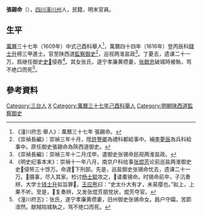 '''張錫命'''（{{bd|？||？}}），[[四川|四川]][[潼川州|潼川州]]人，民籍，明末官員。

==生平==
[[萬曆|萬曆]]三十七年（1609年）中式己酉科舉人<ref>《潼川府志·舉人》：萬曆三十七年 張錫命。</ref>，萬曆四十四年（1616年）登丙辰科[[錢士升|錢士升]]榜三甲進士。官至陕西道[[監察御史|監察御史]]<ref>《崇禎長編》：崇禎三年十月，陞[[許譽卿|許譽卿]]為禮科都給事中。補[[李夢辰|李夢辰]]為兵科給事中。原任御史張錫命為陝西道御史。</ref>，巡视两淮盐政<ref>《崇禎長編》：崇禎三年十二月戊申，遣御史张锡命廵视两淮盐政。</ref>。丁憂去，遗课二十一万，爲继任御史[[史𡎊|史𡎊]]侵吞<ref>《明史纪事本末》：崇禎十一年八月，南京户科给事[[张焜芳|张焜芳]]论前巡盐两淮御史史𡎊侵帑三十馀万。命逮𡎊下刑部。先是，巡盐御史张锡命忧去，遗课二十一万。𡎊摄事，尽入其家。检讨[[杨士聪|杨士聪]]攻之，𡎊诿橐锡命。时锡命前卒，子沆奏辨，大学士[[钱士升|钱士升]]拟旨罪𡎊。[[王应熊|王应熊]]曰：“史太仆大有才，未易撄也。”拟上，上果不听。至是，𡎊复奏辨，又发张焜芳朋党状，焜芳夺官。</ref>。其女张氏，遂宁孝廉黄缵妻，[[张献忠|张献忠]]破城時被執，骂不绝口而死<ref>《潼川府志》：张氏，遂宁孝廉黄缵妻，旧州御史张锡命女。扃户守孀，苦節凛然。献賊陷城執之，骂不绝口而死。</ref>。

==參考資料==
{{reflist}}

{{萬曆四十四年丙辰科殿試金榜}}

{{Authority control}}

{{DEFAULTSORT:Zhang张}}
[[Category:三台人|Category:三台人]]
[[Category:张姓|X]]
[[Category:萬曆三十七年己酉科舉人|Category:萬曆三十七年己酉科舉人]]
[[Category:明朝陕西道監察御史|Category:明朝陕西道監察御史]]


{{明朝人物小作品}}